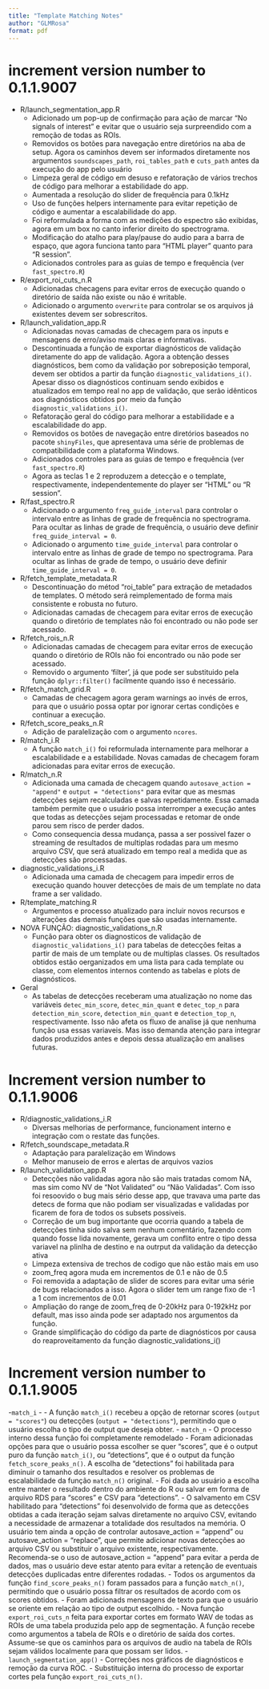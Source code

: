 ```yaml
---
title: "Template Matching Notes"
author: "GLMRosa"
format: pdf
---
```


# increment version number to 0.1.1.9007
- R/launch_segmentation_app.R
  - Adicionado um pop-up de confirmação para ação de marcar "No signals of interest" e evitar que o usuário seja surpreendido com a remoção de todas as ROIs.
  - Removidos os botões para navegação entre diretórios na aba de setup. Agora os caminhos devem ser informados diretamente nos argumentos `soundscapes_path`, `roi_tables_path` e `cuts_path` antes da execução do app pelo usuário
  - Limpeza geral de código em desuso e refatoração de vários trechos de código para melhorar a estabilidade do app.
  - Aumentada a resolução do slider de frequência para 0.1kHz
  - Uso de funções helpers internamente para evitar repetição de código e aumentar a escalabilidade do app.
  - Foi reformulada a forma com as medições do espectro são exibidas, agora em um box no canto inferior direito do spectrograma.
  - Modificação do atalho para play/pause do audio para a barra de espaço, que agora funciona tanto para "HTML player" quanto para "R session".
  - Adicionados controles para as guias de tempo e frequência (ver `fast_spectro.R`)

- R/export_roi_cuts_n.R
  - Adicionadas checagens para evitar erros de execução quando o diretório de saída não existe ou não é writable.
  - Adicionado o argumento `overwrite` para controlar se os arquivos já existentes devem ser sobrescritos.

- R/launch_validation_app.R
  - Adicionadas novas camadas de checagem para os inputs e mensagens de erro/aviso mais claras e informativas.
  - Descontinuada a função de exportar diagnósticos de validação diretamente do app de validação. Agora a obtenção desses diagnósticos, bem como da validação por sobreposição temporal, devem ser obtidos a partir da função `diagnostic_validations_i()`. Apesar disso os diagnósticos continuam sendo exibidos e atualizados em tempo real no app de validação, que serão idênticos aos diagnósticos obtidos por meio da função `diagnostic_validations_i()`.
  - Refatoração geral do código para melhorar a estabilidade e a escalabilidade do app.
  - Removidos os botões de navegação entre diretórios baseados no pacote `shinyFiles`, que apresentava uma série de problemas de compatibilidade com a plataforma Windows.
  - Adicionados controles para as guias de tempo e frequência (ver `fast_spectro.R`)
  - Agora as teclas 1 e 2 reproduzem a detecção e o template, respectivamente, independentemente do player ser "HTML" ou "R session".

- R/fast_spectro.R
  - Adicionado o argumento `freq_guide_interval` para controlar o intervalo entre as linhas de grade de frequência no spectrograma. Para ocultar as linhas de grade de frequência, o usuário deve definir `freq_guide_interval = 0`.
  - Adicionado o argumento `time_guide_interval` para controlar o intervalo entre as linhas de grade de tempo no spectrograma. Para ocultar as linhas de grade de tempo, o usuário deve definir `time_guide_interval = 0`.

- R/fetch_template_metadata.R
  - Descontinuação do métod "roi_table" para extração de metadados de templates. O método será reimplementado de forma mais consistente e robusta no futuro.
  - Adicionadas camadas de checagem para evitar erros de execução quando o diretório de templates não foi encontrado ou não pode ser acessado.

- R/fetch_rois_n.R
  - Adicionadas camadas de checagem para evitar erros de execução quando o diretório de ROIs não foi encontrado ou não pode ser acessado.
  - Removido o argumento 'filter', já que pode ser substituido pela função `dplyr::filter()` facilmente quando isso é necessário.

- R/fetch_match_grid.R
  - Camadas de checagem agora geram warnings ao invés de erros, para que o usuário possa optar por ignorar certas condições e continuar a execução.

- R/fetch_score_peaks_n.R
  - Adição de paralelização com o argumento `ncores`.
- R/match_i.R
  - A função `match_i()` foi reformulada internamente para melhorar a escalabilidade e a estabilidade. Novas camadas de checagem foram adicionadas para evitar erros de execução.

- R/match_n.R
  - Adicionada uma camada de checagem quando `autosave_action = "append"` e `output = "detections"` para evitar que as mesmas detecções sejam recalculadas e salvas repetidamente. Essa camada também permite que o usuário possa interromper a execução antes que todas as detecções sejam processadas e retomar de onde parou sem risco de perder dados.
  - Como consequencia dessa mudança, passa a ser possivel fazer o streaming de resultados de multiplas rodadas para um mesmo arquivo CSV, que será atualizado em tempo real a medida que as detecções são processadas.

- diagnostic_validations_i.R
  - Adicionada uma camada de checagem para impedir erros de execução quando houver detecções de mais de um template no data frame a ser validado.

- R/template_matching.R
  - Argumentos e processo atualizado para incluir novos recursos e alterações das demais funções que são usadas internamente.

- NOVA FUNÇÃO: diagnostic_validations_n.R
  - Função para obter os diagnosticos de validação de `diagnostic_validations_i()` para tabelas de detecções feitas a partir de mais de um template ou de multiplas classes. Os resultados obtidos estão oerganizados em uma lista para cada template ou classe, com elementos internos contendo as tabelas e plots de diagnósticos.

- Geral
  - As tabelas de detecções receberam uma atualização no nome das variáveis `detec_min_score`, `detec_min_quant` e `detec_top_n` para `detection_min_score`, `detection_min_quant` e `detection_top_n`, respectivamente. Isso não afeta os fluxo de analise já que nenhuma função usa essas variaveis. Mas isso demanda atenção para integrar dados produzidos antes e depois dessa atualização em analises futuras.



# Increment version number to 0.1.1.9006
- R/diagnostic_validations_i.R
  - Diversas melhorias de performance, funcionament interno e integração com o restate das funções.
- R/fetch_soundscape_metadata.R
  - Adaptação para paralelização em Windows
  - Melhor manuseio de erros e alertas de arquivos vazios
- R/launch_validation_app.R
  - Detecções não validadas agora não são mais tratadas comom NA, mas sim como NV de "Not Validated" ou "Não Validadas". Com isso foi resoovido o bug mais sério desse app, que travava uma parte das detecs de forma que não podiam ser visualizadas e validadas por ficarem de fora de todos os subsets possiveis.
  - Correção de um bug importante que ocorria quando a tabela de detecções tinha sido salva sem nenhum comentário, fazendo com quando fosse lida novamente, gerava um conflito entre o tipo dessa variavel na plinlha de destino e na outrput da validação da detecção ativa
  - Limpeza extensiva de trechos de codigo que não estão mais em uso
  - zoom_freq agora muda em incrementos de 0.1 e não de 0.5
  - Foi removida a adaptação de slider de scores para evitar uma série de bugs relacionados a isso. Agora o slider tem um range fixo de -1 a 1 com incrementos de 0.01
  - Ampliação do range de zoom_freq de 0-20kHz para 0-192kHz por default, mas isso ainda pode ser adaptado nos argumentos da função.
  - Grande simplificação do código da parte de diagnósticos por causa do reaproveitamento da função diagnostic_validations_i()

# Increment version number to 0.1.1.9005
-`match_i` -
  - A função `match_i()` recebeu a opção de retornar scores (`output = "scores"`) ou detecções (`output = "detections"`), permitindo que o usuário escolha o tipo de output que deseja obter.
- `match_n` - O processo interno dessa função foi completamente remodelado
  - Foram adicionadas opções para que o usuário possa escolher se quer "scores", que é o output puro da função `match_i()`, ou "detections", que é o output da função `fetch_score_peaks_n()`. A escolha de "detections" foi habilitada para diminuir o tamanho dos resultados e resolver os problemas de escalabilidade da função `match_n()` original.
  - Foi dada ao usuário a escolha entre manter o resultado dentro do ambiente do R ou salvar em forma de arquivo RDS para "scores" e CSV para "detections".
  - O salvamento em CSV habilitado para "detections" foi desenvolvido de forma que as detecções obtidas a cada iteração sejam salvas diretamente no arquivo CSV, evitando a necessidade de armazenar a totalidade dos resultados na memória. O usuário tem ainda a opção de controlar autosave_action = "append" ou autosave_action = "replace", que permite adicionar novas detecções ao arquivo CSV ou substituir o arquivo existente, respectivamente. Recomenda-se o uso de autosave_action = "append" para evitar a perda de dados, mas o usuário deve estar atento para evitar a retenção de eventuais detecções duplicadas entre diferentes rodadas.
  - Todos os argumentos da função `find_score_peaks_n()` foram passados para a função `match_n()`, permitindo que o usuário possa filtrar os resultados de acordo com os scores obtidos.
  - Foram adicionads mensagens de texto para que o usuário se oriente em relação ao tipo de output escolhido.
- Nova função `export_roi_cuts_n` feita para exportar cortes em formato WAV de todas as ROIs de uma tabela produzida pelo app de segmentação. A função recebe como argumentos a tabela de ROIs e o diretório de saída dos cortes. Assume-se que os caminhos para os arquivos de audio na tabela de ROIs sejam válidos localmente para que possam ser lidos.
- `launch_segmentation_app()`
  - Correções nos gráficos de diagnósticos e remoção da curva ROC.
  - Substituição interna do processo de exportar cortes pela função `export_roi_cuts_n()`.
